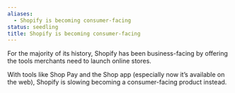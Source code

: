 ```yaml
---
aliases:
  - Shopify is becoming consumer-facing
status: seedling
title: Shopify is becoming consumer-facing
---
```

For the majority of its history, Shopify has been business-facing by offering the tools merchants need to launch online stores.

With tools like Shop Pay and the Shop app (especially now it’s available on the web), Shopify is slowing becoming a consumer-facing product instead.
